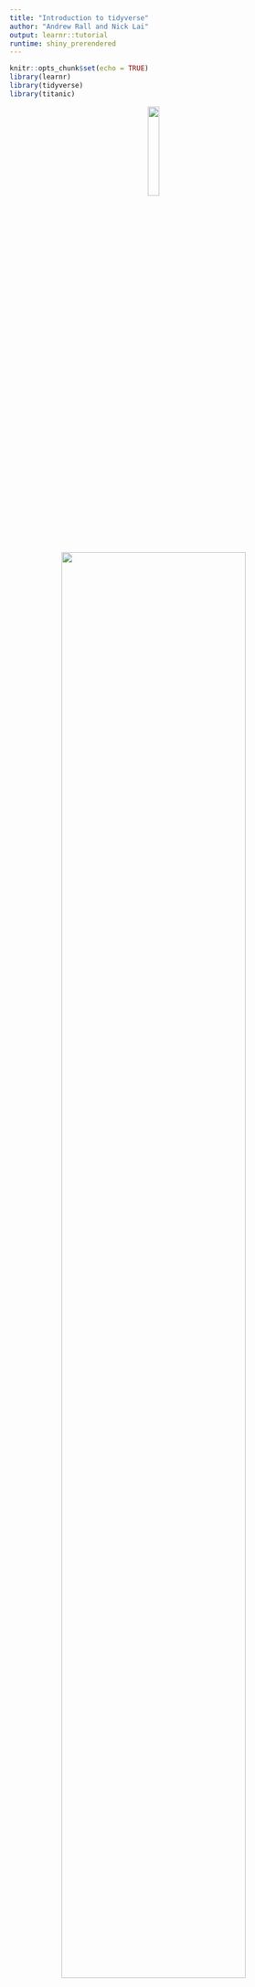 ```yaml
---
title: "Introduction to tidyverse"
author: "Andrew Rall and Nick Lai"
output: learnr::tutorial
runtime: shiny_prerendered
---
```


```r
knitr::opts_chunk$set(echo = TRUE)
library(learnr)
library(tidyverse)
library(titanic)
```

<center>
![](images/hex-tidyverse.png){width=20%}
</center>


<center>
![](images/tidyverse_components.png){width=80%}
</center>

<br>

During our last lecture on R, we went over basic manipulation of data objects (vectors, data frames). We also introduced the ggplot framework for data visualization as a flexible alternative to the base plotting functions. Today we will discuss these two topics in more detail.

One unique feature of R is a collection of libraries collectively known as the "tidyverse". The tidyverse is a set of professional-grade tools that allow data scientists and researchers to manipulate and display data. We will be going through some members of the tidyverse in our lecture today.

### Setting up tidyverse

First install tidyverse:
`install.packages("tidyverse")`

Then load tidyverse:
`library(tidyverse)`

### Loading the Data

First install the Data Package:
`install.packages("titanic")`

Then load the Data:
`library(titanic)`

### Inspecting the Data

```r
str(titanic_train)
```

### `dplyr` Basics

`dplyr` is a package that contains tools for manipulating data, distinct from the way that we have manipulated data thus far (with square brackets, dollar signs, etc.). It utilizes functions to manipulate data rather than operators and notation, making manipulations more readable and intuitive to use. The functions we'll take a look at include:

* `mutate()`
* `select()`
* `filter()`
* `summarise()`
* `arrange()`
* `group_by()`

`dplyr` Cheat Sheet: https://www.rstudio.com/wp-content/uploads/2015/02/data-wrangling-cheatsheet.pdf

#### `mutate()`

`mutate()` is a function that takes a dataframe and adds a variable. You can specify this new column of data in terms of other columns of data.

For example, the dataset `titanic` has ticket prices in 1912 pounds. The 1912 pound is worth about 108 modern pounds. We can use `mutate()` to append a variable `modern_price` to the dataset.

```r
titanic_train <- mutate(titanic_train, modern_price = Fare*108)

head(titanic_train)
```

#### Exercise

Using the above framework, add a variable for the modern fare price in dollars. (The pound is worth ~1.3 dollars today)

```r
# Your code here
```

`mutate()` is not limited to adding new variables. It can also be used to change existing variables if called in a specific but intuitive way. Can you modify the modern fare price variable to make it in terms of cents without creating a new variable?

```r
# Your code here
```

#### `select()`

`select()` allows you to reference specific variables in a dataframe (as opposed to all variables) and returns a reduced-size data frame.

To reference the newly created `modern_price` variable:

```r
head(select(titanic_train, modern_price))
```

You can also select multiple variables at once:

```r
head(select(titanic_train, modern_price, Fare))
```

#### Exercise

Suppose we were running an analysis of how much each class of ticket cost (In modern and period terms). Many of the columns in the `titanic` dataframe are irelevant for a task like this. Use `select()` to make a dataframe with only relevant variables.

```r
# Your code here
```

#### filter()

`filter()` allows you to obtain a subset of rows much in the same way that `select` allows you to obtain a subset of columns. For example, if want to get a data frame of only third class passengers:

```r
head(filter(titanic_train, Pclass == 3))
```

#### Exercise

Use `filter` to obtain a dataframe containing only the information of the female passengers.

```r
# Your code here
```

#### `summarise()`

Gives a summary of data in a single value (using a function of choice). This can be used to calculate means, medians, and other descriptive statistics about your data.

```r
summarise(titanic_train, avg = mean(modern_price))
```

#### Exercise

Calculate the mean and median of the ages of the passengers using one `summarise()` call. What do the mean and median tell you about the distribution of the ages of the passengers (e.g. symmetry, skewness)

```r
# Your code here
```

#### `arrange()`

Orders the rows of a dataframe by the values of a column. For example, to order the data by the ages of the passengers (low to high is the default)

```r
head(arrange(titanic_train, Age))

# Reversing the order

head(arrange(titanic_train, desc(Age)))
```

#### `group_by()`

Groups data into rows with the same values for a certain variable.

```r
group_by(titanic_train, Pclass)
```

Note that the `group_by` function is not changing the order of the rows, but is rather "labeling" them by the rule that you specify in the function call. 

We can observe an application of the grouping by using the summarise function.

```r
summarise(group_by(titanic_train, Pclass), avg = mean(modern_price))
```

#### Exercise

The passenger class is a natural stratification for most of the variables of interest in our dataframe. Use a compound `summarise` and `group_by` call to calculate the stratified proportion of survival for each passenger class.

```r
# Your code here
```


### Another Look at `ggplot2` 

`ggplot2` Cheat Sheet: https://www.rstudio.com/wp-content/uploads/2015/03/ggplot2-cheatsheet.pdf

Last lecture, we went over the `ggplot` framework for plotting data. As a refresher, below is how we would plot a histogram of fares from our `titanic` dataset.

```r
ggplot(data = titanic_train, aes(x = Fare))
```

```r
ggplot(data = titanic_train, aes(x = Fare)) + geom_histogram() 
```

Today, we will go into more detail about exactly what options you have for plotting data in the `ggplot2` package.

### ggplot Example 1: Inspecting Fares

Let's first recreate the Fare histogram from above but add and change a few things.


```r
ggplot(data = titanic_train, aes(x = Fare)) + 
  geom_histogram(binwidth = 10, fill = "cornflowerblue")
```

Add a rug plot:

```r
ggplot(data = titanic_train, aes(x = Fare)) + 
  geom_histogram(binwidth = 10, fill = "cornflowerblue") + 
  geom_rug() 
```

Add a title and axis labels:

```r
ggplot(data = titanic_train, aes(x = Fare)) + 
  geom_histogram(binwidth = 10, fill = "cornflowerblue") + 
  geom_rug() + 
  ggtitle("Distribution of Fares on the Titanic") + 
  xlab("Fare (1912 pounds)") + ylab("Num Passengers")
```

A natural question we might have is what did the Fare distribution look like for each of the 3 Passenger Classes?

Instead of using `dplyr` to split our data into 3 separate datasets for each of the three classes and then making three separate plot, we can just use one of the awesome features of ggplot, `facet_wrap()`! 

`facet_wrap()` will split up your data by the column you pass as it's argument. Just make sure to put a tilde (~) in front of the column name!

```r
ggplot(data = titanic_train, aes(x = Fare, color = factor(Pclass))) + 
  geom_density() + 
  facet_wrap(~ Pclass) 
```

Fit the x axis to the data for each facet:

```r
ggplot(data = titanic_train, aes(x = Fare, color = factor(Pclass))) + 
  geom_density() + 
  facet_wrap(~ Pclass, scales = "free") 
```

Remove the useless legend:

```r
ggplot(data = titanic_train, aes(x = Fare, color = factor(Pclass))) + 
  geom_density() + 
  facet_wrap(~ Pclass, scales = "free") + 
  theme(legend.position = "none") 
```

Add an x label:

```r
ggplot(data = titanic_train, aes(x = Fare, color = factor(Pclass))) + 
  geom_density() + 
  facet_wrap(~ Pclass, scales = "free") + 
  theme(legend.position = "none") + 
  xlab("Fare (1912 pounds)")
```

Let's go back and see how the median Fare for each of the classes compares.

As you can see, calculating the median using nested functions can be kind of dizzying. Stay tuned to see how we can make our code more readable. 

```r
first_class_median = median(select(filter(titanic_train, Pclass == 1), Fare)[[1]])
second_class_median = median(select(filter(titanic_train, Pclass == 2), Fare)[[1]])
third_class_median = median(select(filter(titanic_train, Pclass == 3), Fare)[[1]])
```

Here we're making the same histogram from earlier, but add a `geom_vline()` for each of the median values calculated above.

```r
ggplot(data = titanic_train, aes(x = Fare)) + 
  geom_histogram(binwidth = 10) 
```

Add a vertical line for each of the medians:

```r
ggplot(data = titanic_train, aes(x = Fare)) +
  geom_histogram(binwidth = 10) + 
  geom_vline(aes(xintercept = first_class_median, color = "First")) + 
  geom_vline(aes(xintercept = second_class_median, color = "Second")) + 
  geom_vline(aes(xintercept = third_class_median, color = "Third"))
```

Add a title and axis labels:

```r
ggplot(data = titanic_train, aes(x = Fare)) + geom_histogram(binwidth = 10) + 
  geom_vline(aes(xintercept = first_class_median, color = "First")) + 
  geom_vline(aes(xintercept = second_class_median, color = "Second")) + 
  geom_vline(aes(xintercept = third_class_median, color = "Third")) + 
  ggtitle("Distribution of Fares on the Titanic") + 
  xlab("Fare (1912 pounds)") + ylab("Num Passengers")
```


### ggplot Exercise 1: Faceting

Create a density plot of `Fare` with a rug plot for each of the genders. Here is what your plot should look like:

![](images/solution.png){width=80%}


```r
# Your code here
```

### ggplot Example 2: Inspecting Ages

Replicate the plot below:

![](images/dotplot.png){width=80%}

Hint: Use the `ggplot2` Cheat Sheet listed above to help out!

```r
# Your code here
```


### Example: Title and survival rate

But first a little grammar lesson. In the early 1900s there were four common titles assigned to people:

* Mr. - Male over the age of ~14
* Mrs. - Married Female
* Master - Male under the age of ~14
* Miss. - Unmarried Female

<br>

<center>
![](images/titanic_passengers.jpg){width=60%}
</center>

<br>

First, select the `Name` column from the data.

```r
names = select(titanic_train, "Name")[[1]]
head(names)
```

Second, use `str_detect()` from the `stringr` package.

`stringr` Cheat Sheet: http://edrub.in/CheatSheets/cheatSheetStringr.pdf

`str_detect(string, pattern)`

Input Arguments:

* `string`: vector of strings
* `pattern`: pattern you want to look for in each element of `string`

Return Value:

* Logical (boolean) vector of whether each element of `string` contains `pattern`

```r
mr = str_detect(names, "Mr.")
mrs = str_detect(names, "Mrs.")
miss = str_detect(names, "Miss.")
master = str_detect(names, "Master")
head(mr)
```

But what about people who have different titles? In fact there aren't too many that have a title other than one of the four from above but let's take a look. 

```r
leftovers = filter(titanic_train, !mr & !mrs & !miss & !master)$Name
leftovers
```


#### The Pipe Operator `%>%`

As mentioned earlier, nested functions can look nasty and be hard to read. To fix this `tidyverse` makes use of the Pipe Operator.

To get the survival outcome of only the "Mr.'s" using `dplyr`, we have two option:

1. Nested Functions: `select(filter(titanic_train, mr), "Survived")`
2. The Pipe Operator: `titanic_train %>% filter(mr) %>% select("Survived")`

Whatever is on the left side of `%>%` is passed in as the first argument of the function immediately to the right of `%>%`. Thus, the Pipe Operator reduces the number of arguments to a function by 1.

In this case the order of the functions doesn't actually matter. Whether you use the Pipe Operator or not is just a matter of preference.

```r
mr_outcomes = select(filter(titanic_train, mr), "Survived")[[1]]
mrs_outcomes = select(filter(titanic_train, mrs), "Survived")[[1]]
miss_outcomes = select(filter(titanic_train, miss), "Survived")[[1]]
master_outcomes = select(filter(titanic_train, master), "Survived")[[1]]
mr_outcomes
```

Now that we have the survival outcomes (1 = survive, 0 = die) for each of the common titles, let's just calculate the survival rate for each.

```r
mr_survival = sum(mr_outcomes)/length(mr_outcomes)
mrs_survival = sum(mrs_outcomes)/length(mrs_outcomes)
miss_survival = sum(miss_outcomes)/length(miss_outcomes)
master_survival = sum(master_outcomes)/length(master_outcomes)
mr_survival
```

Finally, let's create an awesome ggplot to help us visualize the results.

Note: We need to change the `stat` argument in `geom_bar()` becuase the y variable in our plot is itself a column of the data frame. The default value for `stat` counts the number of occurrences at each x position. It turns out that ggplot has a separate function, `geom_col()`, that is equivalent to `geom_bar(stat="identity")`. 

```r
common_titles = c("Mr.", "Mrs.", "Miss", "Master")

title_data = data.frame("Title" = common_titles, "prop" = c(mr_survival, mrs_survival, miss_survival, master_survival))

ggplot(title_data, aes(x=Title, y=prop, fill = common_titles)) + 
  geom_bar(stat="identity") +
  #geom_col() +
  ylab("Survival Rate") + 
  ggtitle("Survival Rate By Title") + 
  scale_fill_manual(values = c("skyblue", "pink", "skyblue", "pink")) +
  theme(legend.position = "None")
```

What do you think of the results? Is it what you expected? After all there was a tendency to save the "women and children first". Why do you think that the survival rate of the unmarried women (who tend to be younger) is lower than that of the married women? How could you use the data to see if social status effects survival rate?

Hint: It turns out that for each of the common titles, **except** for "Mrs.", 3rd Class contains the most individuals.


